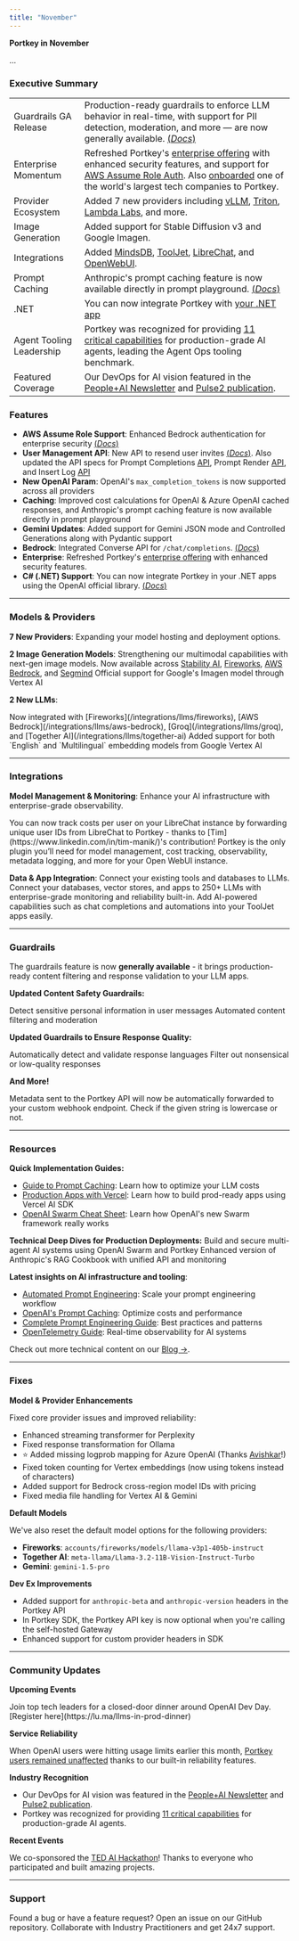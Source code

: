 ```yaml
---
title: "November"
---
```


**Portkey in November**

...

### Executive Summary
| | |
| :-- | :-- |
| Guardrails GA Release | Production-ready guardrails to enforce LLM behavior in real-time, with support for PII detection, moderation, and more — are now generally available. [(*Docs*)](/product/guardrails)
| Enterprise Momentum | Refreshed Portkey's [enterprise offering](https://portkey.ai/docs/product/enterprise-offering) with enhanced security features, and support for [AWS Assume Role Auth](/product/ai-gateway/virtual-keys/bedrock-amazon-assumed-role). Also [onboarded](https://x.com/PortkeyAI/status/1841292805454643393) one of the world's largest tech companies to Portkey.
| Provider Ecosystem | Added 7 new providers including [vLLM](/integrations/llms/vllm), [Triton](/integrations/llms/triton), [Lambda Labs](/integrations/llms/lambda), and more.
| Image Generation | Added support for Stable Diffusion v3 and Google Imagen.
| Integrations | Added [MindsDB](/integrations/libraries/mindsdb), [ToolJet](/integrations/libraries/tooljet), [LibreChat](/integrations/libraries/librechat), and [OpenWebUI](/integrations/libraries/openwebui).
| Prompt Caching | Anthropic's prompt caching feature is now available directly in prompt playground. [(*Docs*)](/integrations/llms/anthropic/prompt-caching#prompt-templates-support)
| .NET | You can now integrate Portkey with [your .NET app](/api-reference/inference-api/sdks/c-sharp)
| Agent Tooling Leadership | Portkey was recognized for providing [11 critical capabilities](https://x.com/PortkeyAI/status/1851596076488479001) for production-grade AI agents, leading the Agent Ops tooling benchmark.
| Featured Coverage | Our DevOps for AI vision featured in the [People+AI Newsletter](https://sreeramsridhar.substack.com/p/building-the-devops-for-ai) and [Pulse2 publication](https://pulse2.com/portkey-profile-rohit-agarwal-interview/).

### Features
- **AWS Assume Role Support**: Enhanced Bedrock authentication for enterprise security [(*Docs*)](/product/ai-gateway/virtual-keys/bedrock-amazon-assumed-role)
- **User Management API**: New API to resend user invites [(*Docs*)](/api-reference/admin-api/control-plane/admin/user-invites/resend-a-user-invite). Also updated the API specs for Prompt Completions [API](/api-reference/inference-api/prompts/prompt-completion), Prompt Render [API](/api-reference/inference-api/prompts/render), and Insert Log [API](/api-reference/admin-api/data-plane/logs/insert-a-log)
- **New OpenAI Param**: OpenAI's `max_completion_tokens` is now supported <Tooltip tip="This means you can send either the `max_completion_tokens` or `max_tokens` param in your requests and Portkey will handle both correctly">across all providers</Tooltip>
- **Caching**: Improved cost calculations for OpenAI & Azure OpenAI cached responses, and Anthropic's prompt caching feature is now available directly in prompt playground
- **Gemini Updates**: Added support for Gemini JSON mode and Controlled Generations along with Pydantic support
- **Bedrock**: Integrated Converse API for `/chat/completions`. [(*Docs*)](/integrations/llms/aws-bedrock#bedrock-converse-api)
- **Enterprise**: Refreshed Portkey's [enterprise offering](https://portkey.ai/docs/product/enterprise-offering) with enhanced security features.
- **C# (.NET) Support**: You can now integrate Portkey in your .NET apps using the OpenAI official library. [(*Docs*)](/api-reference/inference-api/sdks/c-sharp)

---

### Models & Providers

**7 New Providers**: Expanding your model hosting and deployment options.

<CardGroup cols={4}>
<Card title="Lemonfox" href="/integrations/llms/lemon-fox"></Card>
<Card title="Lambda Labs" href="/integrations/llms/lambda"></Card>
<Card title="Dashscope" href="/integrations/llms/dashscope"></Card>
<Card title="Upstage" href="/integrations/llms/upstage"></Card>
<Card title="Nvidia Triton" href="/integrations/llms/triton"></Card>
<Card title="Github"></Card>
<Card title="vLLM" href="/integrations/llms/vllm"></Card>
</CardGroup>

**2 Image Generation Models**: Strengthening our multimodal capabilities with next-gen image models.
<CardGroup cols={2}>
<Card title="Stable Diffusion v3" href="/api-reference/inference-api/images/create-image">
Now available across [Stability AI](/integrations/llms/stability-ai), [Fireworks](/integrations/llms/fireworks), [AWS Bedrock](/integrations/llms/aws-bedrock), and [Segmind](/integrations/llms/segmind)
</Card>
<Card title="Imagen on Google Vertex" href="/integrations/llms/vertex-ai#image-generation-models">
Official support for Google's Imagen model through Vertex AI
</Card>
</CardGroup>

**2 New LLMs**:

<CardGroup cols={2}>
<Card title="Llama 3.2">
Now integrated with [Fireworks](/integrations/llms/fireworks), [AWS Bedrock](/integrations/llms/aws-bedrock), [Groq](/integrations/llms/groq), and [Together AI](/integrations/llms/together-ai)
</Card>
<Card title="Vertex Embeddings" href="/integrations/llms/vertex-ai#text-embedding-models">
Added support for both `English` and `Multilingual` embedding models from Google Vertex AI
</Card>
</CardGroup>

---

### Integrations

**Model Management & Monitoring**: Enhance your AI infrastructure with enterprise-grade observability.

<CardGroup cols={2}>
<Card title="LibreChat" href="https://github.com/timmanik/librechat-for-portkey">
You can now track costs per user on your LibreChat instance by forwarding unique user IDs from LibreChat to Portkey - thanks to [Tim](https://www.linkedin.com/in/tim-manik/)'s contribution!
</Card>
<Card title="OpenWebUI" href="/integrations/libraries/openwebui">
Portkey is the only plugin you’ll need for model management, cost tracking, observability, metadata logging, and more for your Open WebUI instance.
</Card>
</CardGroup>

**Data & App Integration**: Connect your existing tools and databases to LLMs.
<CardGroup cols={2}>
<Card title="MindsDB" href="/integrations/libraries/mindsdb">
Connect your databases, vector stores, and apps to 250+ LLMs with enterprise-grade monitoring and reliability built-in.
</Card>
<Card title="ToolJet" href="/integrations/libraries/tooljet">
Add AI-powered capabilities such as chat completions and automations into your ToolJet apps easily.
</Card>
</CardGroup>

---

### Guardrails

The guardrails feature is now **generally available** - it brings production-ready content filtering and response validation to your LLM apps.

**Updated Content Safety Guardrails:**

<CardGroup cols={2}>
<Card title="PII Detection" href="/product/guardrails/list-of-guardrail-checks#pro-llm-guardrails">
Detect sensitive personal information in user messages
</Card>
<Card title="Content Moderation" href="/product/guardrails/list-of-guardrail-checks#pro-llm-guardrails">
Automated content filtering and moderation
</Card>
</CardGroup>

**Updated Guardrails to Ensure Response Quality:**

<CardGroup cols={2}>
<Card title="Language Detection" href="/product/guardrails/list-of-guardrail-checks#pro-llm-guardrails">
Automatically detect and validate response languages
</Card>
<Card title="Gibberish Detection" href="/product/guardrails/list-of-guardrail-checks#pro-llm-guardrails">
Filter out nonsensical or low-quality responses
</Card>
</CardGroup>

**And More!**

<CardGroup cols={2}>
<Card title="Custom Webhooks" href="/product/guardrails/list-of-guardrail-checks/bring-your-own-guardrails">
Metadata sent to the Portkey API will now be automatically forwarded to your custom webhook endpoint.
</Card>
<Card title="Lowercase Detection" href="/product/guardrails/list-of-guardrail-checks#portkeys-default-guardrail-checks">
Check if the given string is lowercase or not.
</Card>
</CardGroup>

---

### Resources

**Quick Implementation Guides:**
- [Guide to Prompt Caching](https://x.com/PortkeyAI/status/1843209780627997089): Learn how to optimize your LLM costs
- [Production Apps with Vercel](https://x.com/PortkeyAI/status/1844675148609204615): Learn how to build prod-ready apps using Vercel AI SDK
- [OpenAI Swarm Cheat Sheet](https://x.com/jumbld/status/1846909380354064526): Learn how OpenAI's new Swarm framework really works

**Technical Deep Dives for Production Deployments:**
<CardGroup cols={2}>
<Card title="OpenAI Swarm + Portkey" href="https://www.youtube.com/watch?v=9qLkAEJol9A">
Build and secure multi-agent AI systems using OpenAI Swarm and Portkey
</Card>
<Card title="RAG with Observability" href="https://github.com/Portkey-AI/gateway/blob/main/cookbook/use-cases/Contextual%20Embeddings%20Guide%20Anthropic%2C%20Cohere%2C%20Voyage.ipynb">
Enhanced version of Anthropic's RAG Cookbook with unified API and monitoring
</Card>
</CardGroup>

**Latest insights on AI infrastructure and tooling**:
- [Automated Prompt Engineering](https://portkey.ai/blog/what-is-automated-prompt-engineering/): Scale your prompt engineering workflow
- [OpenAI's Prompt Caching](https://portkey.ai/blog/openais-prompt-caching-a-deep-dive/): Optimize costs and performance
- [Complete Prompt Engineering Guide](https://portkey.ai/blog/the-complete-guide-to-prompt-engineering/): Best practices and patterns
- [OpenTelemetry Guide](https://portkey.ai/blog/the-developers-guide-to-opentelemetry-a-real-time-journey-into-observability/): Real-time observability for AI systems

Check out more technical content on our [Blog →](https://portkey.ai/blog).

---

### Fixes

**Model & Provider Enhancements**

Fixed core provider issues and improved reliability:
- Enhanced streaming transformer for Perplexity
- Fixed response transformation for Ollama
- ⭐️ Added missing logprob mapping for Azure OpenAI (Thanks [Avishkar](https://www.linkedin.com/in/avishkar-gupta/)!)
- Fixed token counting for Vertex embeddings (now using tokens instead of characters)
- Added support for Bedrock cross-region model IDs with pricing
- Fixed media file handling for Vertex AI & Gemini

**Default Models**

We've also reset the <Tooltip tip="These are the models called by default when you do not pass a specific model slug in your request">default model options</Tooltip> for the following providers:
- **Fireworks**: `accounts/fireworks/models/llama-v3p1-405b-instruct`
- **Together AI**: `meta-llama/Llama-3.2-11B-Vision-Instruct-Turbo`
- **Gemini**: `gemini-1.5-pro`

**Dev Ex Improvements**

- Added support for `anthropic-beta` and `anthropic-version` headers in the Portkey API
- In Portkey SDK, the Portkey API key is now optional when you're calling the self-hosted Gateway
- Enhanced support for custom provider headers in SDK

---

### Community Updates

**Upcoming Events**

<CardGroup cols={1}>
<Card title="LLMs in Prod Dinner Singapore" href="https://lu.ma/llms-in-prod-dinner">
Join top tech leaders for a closed-door dinner around OpenAI Dev Day. [Register here](https://lu.ma/llms-in-prod-dinner)
</Card>
</CardGroup>

**Service Reliability**

When OpenAI users were hitting usage limits earlier this month, [Portkey users remained unaffected](https://x.com/PortkeyAI/status/1841172271076954588) thanks to our built-in reliability features.

**Industry Recognition**

- Our DevOps for AI vision was featured in the [People+AI Newsletter](https://sreeramsridhar.substack.com/p/building-the-devops-for-ai) and [Pulse2 publication](https://pulse2.com/portkey-profile-rohit-agarwal-interview/).
- Portkey was recognized for providing [11 critical capabilities](https://x.com/PortkeyAI/status/1851596076488479001) for production-grade AI agents.

**Recent Events**

We co-sponsored the [TED AI Hackathon](https://x.com/PortkeyAI/status/1847733473529999377)! Thanks to everyone who participated and built amazing projects.

---

### Support

<CardGroup cols={2}>
<Card title="Bug Report" icon="bug" href="https://github.com/Portkey-AI/gateway/issues">
Found a bug or have a feature request? Open an issue on our GitHub repository.
</Card>
<Card title="Join Portkey Discord" icon="discord" href="https://portkey.wiki/community">
Collaborate with Industry Practitioners and get 24x7 support.
</Card>
</CardGroup>
